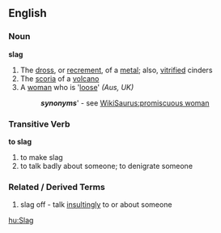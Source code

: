 ==English==
===Noun===
'''slag'''
#The [[dross]], or [[recrement]], of a [[metal]]; also, [[vitrified]] cinders
#The [[scoria]] of a [[volcano]]
#A [[woman]] who is '[[loose]]' ''(Aus, UK)''
#:'''''synonyms'''''' - see [[WikiSaurus:promiscuous woman]]

===Transitive Verb===
'''to slag'''
# to make slag
# to talk badly about someone; to denigrate someone

===Related / Derived Terms===
#slag off - talk [[insult|insultingly]] to or about someone

[[hu:Slag]]